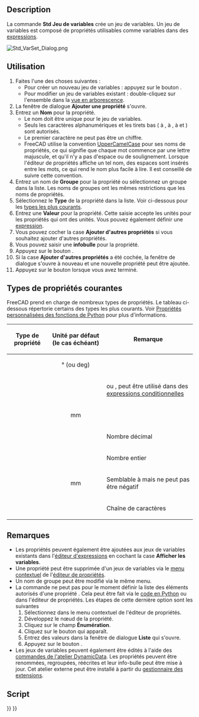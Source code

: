 <languages/>

{{Docnav/fr
|[[Std_LinkImportAll/fr|Importer tous les liens]]
|[[Std_Expressions/fr|Expressions]]
|[[Std_Base/fr|Std Base]]
|IconL=Std_LinkImportAll.svg
|IconR=
|IconC=Freecad.svg
}}

{{GuiCommand/fr
|Name=Std VarSet
|Name/fr=Std Jeu de variables
|Workbenches=Tous
|Version=1.0
|SeeAlso=[[Spreadsheet_Workbench/fr|Atelier Spreadsheet]], [[DynamicData_Workbench/fr|Atelier DynamicData]]
}}

<span id="Description"></span>
==Description==

La commande '''Std Jeu de variables''' crée un jeu de variables. Un jeu de variables est composé de propriétés utilisables comme variables dans des [[Expressions/fr|expressions]].

[[Image:Std_VarSet_Dialog.png]]
{{Caption|La fenêtre de dialogue Ajouter des propriétés}}

<span id="Usage"></span>
==Utilisation==

# Faites l'une des choses suivantes :
#* Pour créer un nouveau jeu de variables : appuyez sur le bouton {{Button|[[Image:Std_VarSet.svg|16px]] [[Std_VarSet/fr|Créer un jeu de variables]]}}.
#* Pour modifier un jeu de variables existant : double-cliquez sur l'ensemble dans la [[Tree_view/fr|vue en arborescence]].
# La fenêtre de dialogue '''Ajouter une propriété''' s'ouvre.
# Entrez un '''Nom''' pour la propriété.
#* Le nom doit être unique pour le jeu de variables.
#* Seuls les caractères alphanumériques et les tirets bas ({{incode|A}} à {{incode|Z}}, {{incode|a}} à {{incode|z}}, {{incode|0}} à {{incode|9}} et {{incode|_}}) sont autorisés.
#* Le premier caractère ne peut pas être un chiffre.
#* FreeCAD utilise la convention [https://fr.wikipedia.org/wiki/Camel_case UpperCamelCase] pour ses noms de propriétés, ce qui signifie que chaque mot commence par une lettre majuscule, et qu'il n'y a pas d'espace ou de soulignement. Lorsque l'éditeur de propriétés affiche un tel nom, des espaces sont insérés entre les mots, ce qui rend le nom plus facile à lire. Il est conseillé de suivre cette convention.
# Entrez un nom de '''Groupe''' pour la propriété ou sélectionnez un groupe dans la liste. Les noms de groupes ont les mêmes restrictions que les noms de propriétés.
# Sélectionnez le '''Type''' de la propriété dans la liste. Voir ci-dessous pour les [[#Types_de_propriétés_courantes|types les plus courants]].
# Entrez une '''Valeur''' pour la propriété. Cette saisie accepte les unités pour les propriétés qui ont des unités. Vous pouvez également définir une [[Expressions/fr|expression]].
# Vous pouvez cocher la case '''Ajouter d'autres propriétés''' si vous souhaitez ajouter d'autres propriétés.
# Vous pouvez saisir une '''infobulle''' pour la propriété.
# Appuyez sur le bouton {{Button|OK}}.
# Si la case '''Ajouter d'autres propriétés''' a été cochée, la fenêtre de dialogue s'ouvre à nouveau et une nouvelle propriété peut être ajoutée.
# Appuyez sur le bouton {{Button|Annuler}} lorsque vous avez terminé.

<span id="Common_property_types"></span>
== Types de propriétés courantes ==

FreeCAD prend en charge de nombreux types de propriétés. Le tableau ci-dessous répertorie certains des types les plus courants. Voir [[FeaturePython_Custom_Properties/fr|Propriétés personnalisées des fonctions de Python]] pour plus d'informations.

{| class="wikitable"
|-
! Type de propriété !! Unité par défaut (le cas échéant) !! Remarque
|-
| {{Incode|App::PropertyAngle}} || style="text-align:center;" | ° (ou deg) ||
|-
| {{Incode|App::PropertyBool}} ||  || {{TRUE}} ou {{FALSE}}, peut être utilisé dans des [[Expressions/fr#Expressions_conditionnelles|expressions conditionnelles]]
|-
| {{Incode|App::PropertyDistance}} || style="text-align:center;" | mm ||
|-
| {{Incode|App::PropertyFloat}} ||  || Nombre décimal
|-
| {{Incode|App::PropertyInteger}} ||  || Nombre entier
|-
| {{Incode|App::PropertyLength}} || style="text-align:center;" | mm || Semblable à {{Incode|App::PropertyDistance}} mais ne peut pas être négatif
|-
| {{Incode|App::PropertyString}} ||  || Chaîne de caractères
|}

<span id="Notes"></span>
== Remarques ==

* Les propriétés peuvent également être ajoutées aux jeux de variables existants dans l'[[Expressions/fr|éditeur d'expressions]] en cochant la case '''Afficher les variables'''.
* Une propriété peut être supprimée d'un jeux de variables via le [[Property_editor/fr#Menu_contextuel|menu contextuel]] de l'[[Property_editor/fr#Menu_contextuel|éditeur de propriétés]].
* Un nom de groupe peut être modifié via le même menu.
* La commande ne peut pas pour le moment définir la liste des éléments autorisés d'une propriété {{Incode|App::PropertyEnumeration}}. Cela peut être fait via le [[FeaturePython_Custom_Properties#App::PropertyEnumeration|code en Python]] ou dans l'éditeur de propriétés. Les étapes de cette dernière option sont les suivantes
*# Sélectionnez {{MenuCommand|Afficher les propriétés cachées}} dans le menu contextuel de l'éditeur de propriétés.
*# Développez le nœud de la propriété.
*# Cliquez sur le champ '''Énumération'''.
*# Cliquez sur le bouton {{Button|...}} qui apparaît.
*# Entrez des valeurs dans la fenêtre de dialogue '''Liste''' qui s'ouvre.
*# Appuyez sur le bouton {{Button|OK}}.
* Les jeux de variables peuvent également être édités à l'aide des [https://github.com/mwganson/DynamicData/blob/master/README.md commandes de l'atelier DynamicData]. Les propriétés peuvent être renommées, regroupées, réécrites et leur info-bulle peut être mise à jour. Cet atelier externe peut être installé à partir du [[Std_AddonMgr/fr|gestionnaire des extensions]].

<span id="Scripting"></span>
==Script==

{{Code|code=
import FreeCAD as App

doc = App.ActiveDocument

var_set = doc.addObject("App::VarSet", "VarSetName")
var_set.addProperty("App::PropertyInteger", "MyNumber")  # Property is added to the Base group.
var_set.MyNumber = 123
var_set.addProperty("App::PropertyString", "MyText", group="SomeGroup", doc="Some tooltip information")
var_set.MyText = "Abc"

doc.recompute()
}}


{{Docnav/fr
|[[Std_LinkImportAll/fr|Importer tous les liens]]
|[[Std_Expressions/fr|Expressions]]
|[[Std_Base/fr|Std Base]]
|IconL=Std_LinkImportAll.svg
|IconR=
|IconC=Freecad.svg
}}

{{Std_Base_navi{{#translation:}}}}
{{Userdocnavi{{#translation:}}}}